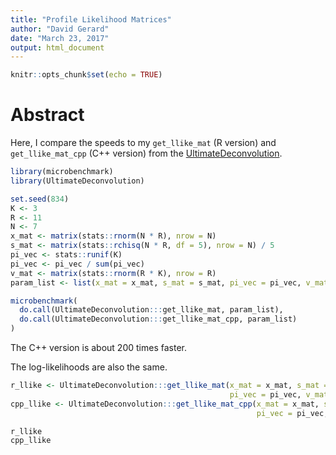 ```yaml
---
title: "Profile Likelihood Matrices"
author: "David Gerard"
date: "March 23, 2017"
output: html_document
---
```


```r
knitr::opts_chunk$set(echo = TRUE)
```

# Abstract

Here, I compare the speeds to my `get_llike_mat` (R version) and `get_llike_mat_cpp` (C++ version) from the [UltimateDeconvolution](https://github.com/dcgerard/UltimateDeconvolution).


```r
library(microbenchmark)
library(UltimateDeconvolution)

set.seed(834)
K <- 3
R <- 11
N <- 7
x_mat <- matrix(stats::rnorm(N * R), nrow = N)
s_mat <- matrix(stats::rchisq(N * R, df = 5), nrow = N) / 5
pi_vec <- stats::runif(K)
pi_vec <- pi_vec / sum(pi_vec)
v_mat <- matrix(stats::rnorm(R * K), nrow = R)
param_list <- list(x_mat = x_mat, s_mat = s_mat, pi_vec = pi_vec, v_mat = v_mat)

microbenchmark(
  do.call(UltimateDeconvolution:::get_llike_mat, param_list),
  do.call(UltimateDeconvolution:::get_llike_mat_cpp, param_list)
)
```

The C++ version is about 200 times faster.

The log-likelihoods are also the same.

```r
r_llike <- UltimateDeconvolution:::get_llike_mat(x_mat = x_mat, s_mat = s_mat,
                                                 pi_vec = pi_vec, v_mat = v_mat)
cpp_llike <- UltimateDeconvolution:::get_llike_mat_cpp(x_mat = x_mat, s_mat = s_mat,
                                                       pi_vec = pi_vec, v_mat = v_mat)

r_llike
cpp_llike
```
